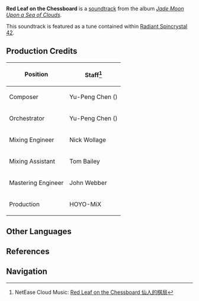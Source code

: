 {{Soundtrack Infobox
|title          =
|image          = Jade Moon Upon a Sea of Clouds.png
|album          = Jade Moon Upon a Sea of Clouds
|disc           = 2
|number         = 54
|featured       =
|featured2      =
|featured3      =
|featured_disc  =
|featured_disc2 =
|featured_disc3 =
|youtube_id     = c0jZ7sPyouE
|youtube_time   = 1635
|spotify_id     = 0ko4YyVbv7ySlzqy8iKdpy
|played_in      = Jueyun Karst
|during         = [[Jueyun Karst]] (Day)
|domain         =
|previous       = Bird Call From Afar
|next           = Secluded Sanctuary
}}
'''Red Leaf on the Chessboard''' is a [[soundtrack]] from the album ''[[Jade Moon Upon a Sea of Clouds]]''.

This soundtrack is featured as a tune contained within [[Radiant Spincrystal 42]].

==Production Credits==
{| class="wikitable" style="text-align:left; height:0.5em"
! Position
! Staff<ref>NetEase Cloud Music: [https://music.163.com/#/song?id=1492275956 Red Leaf on the Chessboard 仙人的棋局]</ref>
|-
! Composer
| Yu-Peng Chen ({{zh|陈致逸}})
|-
! Orchestrator
| Yu-Peng Chen ({{zh|陈致逸}})
|-
! Mixing Engineer
| Nick Wollage
|-
! Mixing Assistant
| Tom Bailey
|-
! Mastering Engineer
| John Webber
|-
! Production
| HOYO-MiX
|}

==Other Languages==
{{Other Languages
|en      = Red Leaf on the Chessboard
|zhs     = 仙人的棋局
|zhs_rm  = Xiānrén de Qíjú
|zht     = 仙人的棋局
|zht_rm  = Xiānrén de Qíjú
|zh_tl   = 
|ja      = 仙人の碁盤
|ja_rm   = Sennin no Goban
|ja_tl   = 
|ko      = Red Leaf on the Chessboard<ref name="RS">{{Ref/Item|Radiant Spincrystal 42|note=Korean, Spanish, French, Russian, Thai, Vietnamese, German, Indonesian, Portuguese, Turkish}}</ref>
|es      = Red Leaf on the Chessboard<ref name="RS" />
|fr      = Red Leaf on the Chessboard<ref name="RS" />
|ru      = Red Leaf on the Chessboard<ref name="RS" />
|th      = Red Leaf on the Chessboard<ref name="RS" />
|vi      = Ván Cờ Tiên Nhân<ref name="RS" />
|de      = Red Leaf on the Chessboard<ref name="RS" />
|id      = Red Leaf on the Chessboard<ref name="RS" />
|pt      = Red Leaf on the Chessboard<ref name="RS" />
|tr      = Red Leaf on the Chessboard<ref name="RS" />
|it      = 
}}

==References==
{{Reflist}}

==Navigation==
{{Soundtrack Navbox|Jade Moon Upon a Sea of Clouds}}